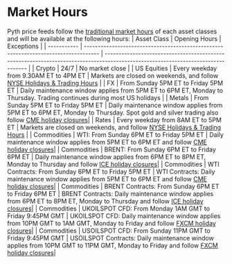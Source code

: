 # Market Hours

Pyth price feeds follow the [traditional market hours](https://www.cmegroup.com/trading-hours.html) of each asset classes and will be available at the following hours:
| Asset Class | Opening Hours | Exceptions |
| ----------- | ----------------------------------------------------------------------------------- | -------------------------------------------------------------------------------------------------------------------------------- |
| Crypto | 24/7 | No market close |
| US Equities | Every weekday from 9.30AM ET to 4PM ET | Markets are closed on weekends, and follow [NYSE Holidays & Trading Hours](https://www.nyse.com/markets/hours-calendars) |
| FX | From Sunday 5PM ET to Friday 5PM ET | Daily maintenance window applies from 5PM ET to 6PM ET, Monday to Thursday. Trading continues during most US holidays |
| Metals | From Sunday 5PM ET to Friday 5PM ET | Daily maintenance window applies from 5PM ET to 6PM ET, Monday to Thursday. Spot gold and silver trading also follow [CME holiday closures](https://www.cmegroup.com/tools-information/holiday-calendar.html)|
| Rates | Every weekday from 8AM ET to 5PM ET | Markets are closed on weekends, and follow [NYSE Holidays & Trading Hours](https://www.nyse.com/markets/hours-calendars) |
| Commodities | WTI: From Sunday 6PM ET to Friday 5PM ET | Daily maintenance window applies from 5PM ET to 6PM ET and follow [CME holiday closures](https://www.cmegroup.com/tools-information/holiday-calendar.html)|
| Commodities | BRENT: From Sunday 6PM ET to Friday 6PM ET | Daily maintenance window applies from 6PM ET to 8PM ET, Monday to Thursday and follow [ICE holiday closures](https://www.ice.com/publicdocs/Trading_Schedule.pdf)|
| Commodities | WTI Contracts: From Sunday 6PM ET to Friday 5PM ET | WTI Contracts: Daily maintenance window applies from 5PM ET to 6PM ET and follow [CME holiday closures](https://www.cmegroup.com/tools-information/holiday-calendar.html)|
| Commodities | BRENT Contracts: From Sunday 6PM ET to Friday 6PM ET | BRENT Contracts: Daily maintenance window applies from 6PM ET to 8PM ET, Monday to Thursday and follow [ICE holiday closures](https://www.ice.com/publicdocs/Trading_Schedule.pdf)|
| Commodities | UKOILSPOT CFD: From Monday 1AM GMT to Friday 9:45PM GMT | UKOILSPOT CFD: Daily maintenance window applies from 10PM GMT to 1AM GMT, Monday to Friday and follow [FXCM holiday closures](https://www.fxcm.com/markets/help/cfd-trading-what-are-the-cfd-holiday-hours/)|
| Commodities | USOILSPOT CFD: From Sunday 11PM GMT to Friday 9:45PM GMT | USOILSPOT Contracts: Daily maintenance window applies from 10PM GMT to 11PM GMT, Monday to Friday and follow [FXCM holiday closures](https://www.fxcm.com/markets/help/cfd-trading-what-are-the-cfd-holiday-hours/)|
